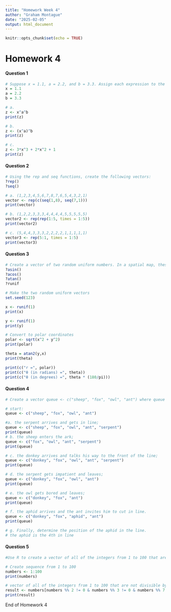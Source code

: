 ```yaml
---
title: "Homework Week 4"
author: "Graham Montague"
date: "2025-02-05"
output: html_document
---
```


```r
knitr::opts_chunk$set(echo = TRUE)
```

# Homework 4

#### Question 1 

```r
# Suppose x = 1.1, a = 2.2, and b = 3.3. Assign each expression to the value of the variable z and print the value stored in z.
x = 1.1
a = 2.2
b = 3.3

# a.
z <- x^a^b
print(z)

# b.
z <- (x^a)^b
print(z)

# c. 
z <- 3*x^3 + 2*x^2 + 1
print(z)

```

#### Question 2

```r
# Using the rep and seq functions, create the following vectors:
?rep()
?seq()

# a. (1,2,3,4,5,6,7,8,7,6,5,4,3,2,1)
vector <- rep(c(seq(1,8), seq(7,1)))
print(vector)

# b. (1,2,2,3,3,3,4,4,4,4,5,5,5,5,5)
vector2 <- rep(rep(1:5, times = 1:5))
print(vector2)

# c. (5,4,4,3,3,3,2,2,2,2,1,1,1,1,1)
vector3 <- rep(5:1, times = 1:5)
print(vector3)

```

#### Question 3

```r
# Create a vector of two random uniform numbers. In a spatial map, these can be interpreted as x and y coordinates that give the location of an individual (such as a marked forest tree in a plot that has been mapped). Using one of R’s inverse trigonometry functions (asin(), acos(), or atan()), convert these numbers into polar coordinates (If you don’t know what polar coordinates are, read about them on the web here, here, or in your calculus textbook).
?asin() 
?acos()
?atan()
?runif

# Make the two random uniform vectors
set.seed(123)

x <- runif(1)
print(x)

y <- runif(1)
print(y)

# Convert to polar coordinates
polar <- sqrt(x^2 + y^2)
print(polar)

theta = atan2(y,x)
print(theta)

print(c("r =", polar))
print(c("θ (in radians) =", theta))
print(c("θ (in degrees) =", theta * (180/pi)))

```

#### Question 4

```r
# Create a vector queue <- c("sheep", "fox", "owl", "ant") where queue represents the animals that are lined up to enter Noah’s Ark, with the sheep at the front of the line. Using R expressions, update queue as:

# start:
queue <- c("sheep", "fox", "owl", "ant")

#a. the serpent arrives and gets in line;
queue <- c("sheep", "fox", "owl", "ant", "serpent")
print(queue)
# b. the sheep enters the ark;
queue <- c("fox", "owl", "ant", "serpent")
print(queue)

# c. the donkey arrives and talks his way to the front of the line;
queue <- c("donkey", "fox", "owl", "ant", "serpent")
print(queue)

# d. the serpent gets impatient and leaves;
queue <- c("donkey", "fox", "owl", "ant")
print(queue)

# e. the owl gets bored and leaves;
queue <- c("donkey", "fox", "ant")
print(queue)

# f. the aphid arrives and the ant invites him to cut in line.
queue <- c("donkey", "fox", "aphid", "ant")
print(queue)

# g. Finally, determine the position of the aphid in the line.
# the aphid is the 4th in line
```

#### Question 5

```r
#Use R to create a vector of all of the integers from 1 to 100 that are not divisible by 2, 3, or 7. You will need one of the arithmetic operators on this cheat sheet.

# Create sequence from 1 to 100
numbers <- 1:100
print(numbers)

# vector of all of the integers from 1 to 100 that are not divisible by 2, 3, or 7
result <- numbers[numbers %% 2 != 0 & numbers %% 3 != 0 & numbers %% 7 != 0]
print(result)

```

End of Homework 4